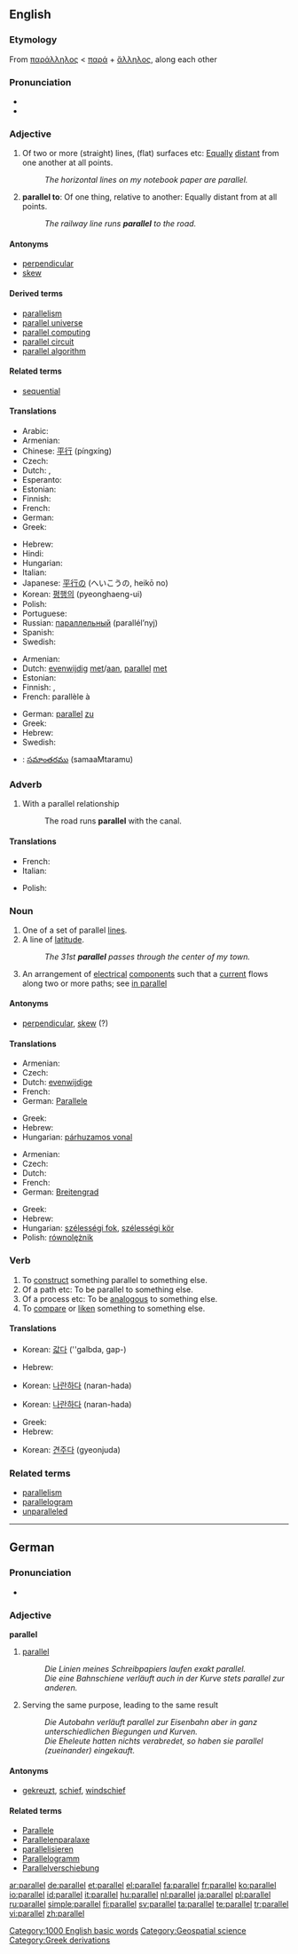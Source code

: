 ==English==
{{wikipedia}}

===Etymology===
From {{etyl|grc}} [[παράλληλος]] < [[παρά]] + [[ἄλληλος]], along each other

===Pronunciation===
* {{audio|en-us-parallel.ogg|Audio (US)}}
* {{enPR|păr'ə-lĕl"}}

===Adjective===
{{en-adj|-}}

# Of two or more (straight) lines, (flat) surfaces etc: [[equally|Equally]] [[distant]] from one another at all points.
#: ''The horizontal lines on my notebook paper are parallel.''
# '''parallel to''': Of one thing, relative to another: Equally distant from at all points.
#: ''The railway line runs '''parallel''' to the road.''

====Antonyms====
* [[perpendicular]]
* [[skew]]

====Derived terms====
* [[parallelism]]
* [[parallel universe]]
* [[parallel computing]]
* [[parallel circuit]]
* [[parallel algorithm]]

====Related terms====
* [[sequential]]

====Translations====
{{trans-top|of two or more (straight) lines, (flat) surfaces etc: equally distant from one another at all points}}
* Arabic: {{Arab|[[موازي]]}} {{IPAchar|(muwāzi)}}
* Armenian: {{t-|hy|զուգահեռ|tr=zugaheṙ}}
* Chinese: [[平行]] (píngxíng)
* Czech: {{t-|cs|rovnoběžný|m}}
* Dutch: {{t+|nl|evenwijdig}}, {{t+|nl|parallel}}
* Esperanto: {{t-|eo|paralela|xs=Esperanto}}
* Estonian: {{t|et|rööpne}}
* Finnish: {{t-|fi|rinnakkainen}}
* French: {{t+|fr|parallèle}}
* German: {{t+|de|parallel}}
* Greek: {{t+|el|παράλληλος}}
{{trans-mid}}
* Hebrew: {{he-translation|מקבילים|makbilím}} {{m|p}}
* Hindi: {{t|hi|समानान्तर|xs=Hindi}}
* Hungarian: {{t+|hu|párhuzamos}}
* Italian: {{t-|it|parallelo}}
* Japanese: [[平行]]の (へいこうの, heikō no)
* Korean: [[평행의]] (pyeonghaeng-ui)
* Polish: {{t+|pl|równoległy}}
* Portuguese: {{t+|pt|paralelo}}
* Russian: [[параллельный]] (parallél’nyj)
* Spanish: {{t+|es|paralelo}}
* Swedish: {{t+|sv|parallell}}
{{trans-bottom}}

{{trans-top|of one thing, relative to another: Equally distant from at all points}}
* Armenian: {{t-|hy|զուգահեռ|tr=zugaheṙ}}
* Dutch: [[evenwijdig]] [[met]]/[[aan]], [[parallel]] [[met]]
* Estonian: {{t|et|rööpne}}
* Finnish: {{t-|fi|rinnakkainen}}, {{t-|fi|yhdensuuntainen}}
* French: parallèle à
{{trans-mid}}
* German: [[parallel]] [[zu]]
* Greek: {{t+|el|παράλληλος}}
* Hebrew: {{he-translation|מקביל|makbíl}} {{m|s}}
* Swedish: {{t+|sv|parallell}}
{{trans-bottom}}

{{checktrans-top}}
* {{ttbc|Telugu}}: [[సమాంతరము]] (samaaMtaramu)
{{trans-bottom}}

===Adverb===
{{en-adv}}

# With a parallel relationship
#: The road runs '''parallel''' with the canal.

====Translations====
{{trans-top|with a parallel relationship}}
* French: {{t|fr|parallèlement}}
* Italian: {{t+|it|parallelamente}}
{{trans-mid}}
* Polish: {{t|pl|równolegle}}
{{trans-bottom}}

===Noun===
{{en-noun}}

# One of a set of parallel [[line]]s.
# A line of [[latitude]].
#: ''The 31st '''parallel''' passes through the center of my town.''
# An arrangement of [[electrical]] [[component]]s such that a [[current]] flows along two or more paths; see [[in parallel]]

====Antonyms====
* [[perpendicular]], [[skew]] (?)

====Translations====
{{trans-top|one of a set of parallel lines}}
* Armenian: {{t-|hy|զուգահեռ|tr=zugaheṙ}}
* Czech: {{t-|cs|rovnoběžka|f}}
* Dutch: [[evenwijdige]] {{f}}
* French: {{t|fr|parallèle|f}}
* German: [[Parallele]] {{f}}
{{trans-mid}}
* Greek: {{t+|el|παράλληλος}}
* Hebrew: {{he-translation|מקביל|makbíl}} {{m}}
* Hungarian: [[párhuzamos vonal]]
{{trans-bottom}}

{{trans-top|line of latitude}}
* Armenian: {{t|hy|զուգահեռական|tr=zugaheṙakan}}
* Czech: {{t-|cs|rovnoběžka|f}}
* Dutch: {{t-|nl|breedtegraad|m}}
* French: {{t+|fr|parallèle|m}}
* German: [[Breitengrad]] {{m}}
{{trans-mid}}
* Greek: {{t+|el|παράλληλος}}
* Hebrew: {{he-translation|קו רוחב|káv rókhav}} {{m}}
* Hungarian: [[szélességi fok]], [[szélességi kör]]
* Polish: [[równolężnik]] {{m}}
{{trans-bottom}}

===Verb===
{{en-verb|parallels|'''[[paralleling]]''' ''or'' '''[[parallelling]]''' (British only)|'''[[paralleled]]''' ''or'' '''[[parallelled]]''' (British only)}}

# To [[construct]] something parallel to something else.
# Of a path etc: To be parallel to something else.
# Of a process etc: To be [[analogous]] to something else.
# To [[compare]] or [[liken]] something to something else.

====Translations====
{{trans-top|to construct something parallel to something else}}
* Korean: [[갋다]] (''galbda, gap-)
{{trans-mid}}
{{trans-bottom}}

{{trans-top|of a path etc: To be parallel to something else}}
* Hebrew: {{t-|he|הקביל|alt=הִקְבִּיל|tr=hikbíl}}
{{trans-mid}}
* Korean: [[나란하다]] (naran-hada)
{{trans-bottom}}

{{trans-top|of a process etc: To be analogous to something else}}
* Korean: [[나란하다]] (naran-hada)
{{trans-mid}}
{{trans-bottom}}

{{trans-top|to [[compare]] or [[liken]] something to something else}}
* Greek: {{t|el|παραλληλίζω}}
* Hebrew: {{t-|he|השווה|hishvá|alt=השווה \ הִשְׁוָה}}
{{trans-mid}}
* Korean: [[견주다]] (gyeonjuda)
{{trans-bottom}}

===Related terms===
* [[parallelism]]
* [[parallelogram]]
* [[unparalleled]]

[[Category:1000 English basic words]]

----

==German==

===Pronunciation===
* {{audio|De-parallel.ogg|Audio}}

===Adjective===
'''parallel'''

# [[parallel#English|parallel]]
#: ''Die Linien meines Schreibpapiers laufen exakt parallel.''
#: ''Die eine Bahnschiene verläuft auch in der Kurve stets parallel zur anderen.''
# Serving the same purpose, leading to the same result
#: ''Die Autobahn verläuft parallel zur Eisenbahn aber in ganz unterschiedlichen Biegungen und Kurven.''
#: ''Die Eheleute hatten nichts verabredet, so haben sie parallel (zueinander) eingekauft.''

====Antonyms====
* [[gekreuzt]], [[schief]], [[windschief]]

====Related terms====
* [[Parallele]]
* [[Parallelenparalaxe]]
* [[parallelisieren]]
* [[Parallelogramm]]
* [[Parallelverschiebung]]

[[Category:Geospatial science]]
[[Category:Greek derivations]]

[[ar:parallel]]
[[de:parallel]]
[[et:parallel]]
[[el:parallel]]
[[fa:parallel]]
[[fr:parallel]]
[[ko:parallel]]
[[io:parallel]]
[[id:parallel]]
[[it:parallel]]
[[hu:parallel]]
[[nl:parallel]]
[[ja:parallel]]
[[pl:parallel]]
[[ru:parallel]]
[[simple:parallel]]
[[fi:parallel]]
[[sv:parallel]]
[[ta:parallel]]
[[te:parallel]]
[[tr:parallel]]
[[vi:parallel]]
[[zh:parallel]]